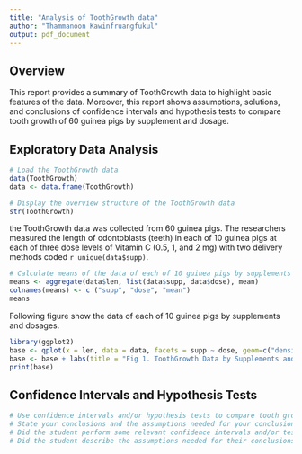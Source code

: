 ---
title: "Analysis of ToothGrowth data"
author: "Thammanoon Kawinfruangfukul"
output: pdf_document
---
## Overview
This report provides a summary of ToothGrowth data to highlight basic features of the data. Moreover, this report shows assumptions, solutions, and conclusions of confidence intervals and hypothesis tests to compare tooth growth of 60 guinea pigs by supplement and dosage.

## Exploratory Data Analysis
```{r}
# Load the ToothGrowth data 
data(ToothGrowth)
data <- data.frame(ToothGrowth)

# Display the overview structure of the ToothGrowth data
str(ToothGrowth)
```

the ToothGrowth data was collected from 60 guinea pigs. The researchers measured the length of odontoblasts (teeth) in each of 10 guinea pigs at each of three dose levels of Vitamin C (0.5, 1, and 2 mg) with two delivery methods coded `r unique(data$supp)`.

```{r}
# Calculate means of the data of each of 10 guinea pigs by supplements and dosages.
means <- aggregate(data$len, list(data$supp, data$dose), mean)
colnames(means) <- c ("supp", "dose", "mean")
means
```

Following figure show the data of each of 10 guinea pigs by supplements and dosages.
```{r}
library(ggplot2)
base <- qplot(x = len, data = data, facets = supp ~ dose, geom=c("density"))
base <- base + labs(title = "Fig 1. ToothGrowth Data by Supplements and Dosages")
print(base)
```

## Confidence Intervals and Hypothesis Tests
```{r}
# Use confidence intervals and/or hypothesis tests to compare tooth growth by supp and dose. (Only use the techniques from class, even if there's other approaches worth considering)
# State your conclusions and the assumptions needed for your conclusions. 
# Did the student perform some relevant confidence intervals and/or tests?
# Did the student describe the assumptions needed for their conclusions?
```
